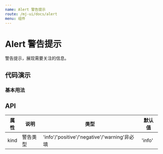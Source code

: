 ```yaml
---
name: Alert 警告提示
route: /mj-ui/docs/alert
menu: 组件
---
```




# Alert 警告提示

警告提示，展现需要关注的信息。

## 代码演示

### 基本用法

<HappyBox code={BasicDemoCode} title="基本用法" desc="使用kind控制Alert类型">
  <BasicDemo />
</HappyBox>

## API

| 属性  | 说明     | 类型                                         | 默认值 |
| ---- | -------- | -------------------------------------------- | ------ |
| kind | 警告类型  | 'info'/'positive'/'negative'/'warning'非必填 | 'info' |